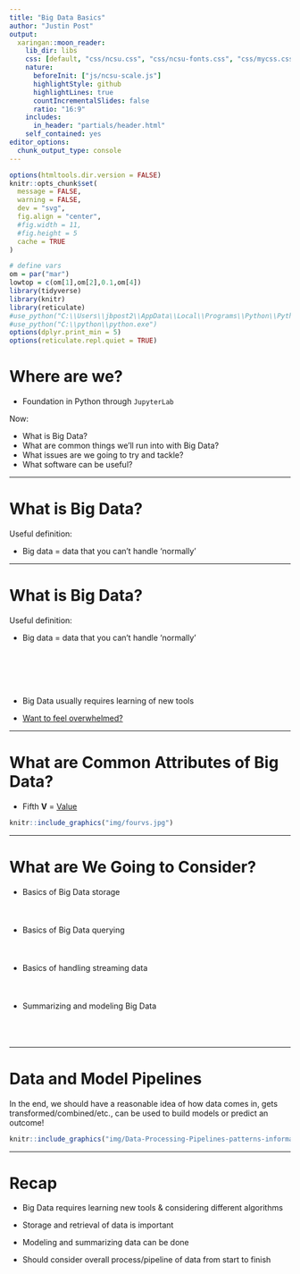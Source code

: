 ```yaml
---
title: "Big Data Basics"
author: "Justin Post"
output:
  xaringan::moon_reader:
    lib_dir: libs
    css: [default, "css/ncsu.css", "css/ncsu-fonts.css", "css/mycss.css"]
    nature:
      beforeInit: ["js/ncsu-scale.js"]
      highlightStyle: github
      highlightLines: true
      countIncrementalSlides: false
      ratio: "16:9"
    includes:
      in_header: "partials/header.html"
    self_contained: yes
editor_options: 
  chunk_output_type: console
---
```



```r
options(htmltools.dir.version = FALSE)
knitr::opts_chunk$set(
  message = FALSE,
  warning = FALSE,
  dev = "svg",
  fig.align = "center",
  #fig.width = 11,
  #fig.height = 5
  cache = TRUE
)

# define vars
om = par("mar")
lowtop = c(om[1],om[2],0.1,om[4])
library(tidyverse)
library(knitr)
library(reticulate)
#use_python("C:\\Users\\jbpost2\\AppData\\Local\\Programs\\Python\\Python310\\python.exe")
#use_python("C:\\python\\python.exe")
options(dplyr.print_min = 5)
options(reticulate.repl.quiet = TRUE)
```



# Where are we?

- Foundation in Python through `JupyterLab`

Now:

- What is Big Data?
- What are common things we'll run into with Big Data?
- What issues are we going to try and tackle?
- What software can be useful?

---

# What is Big Data?

Useful definition:

- Big data = data that you can't handle 'normally'

<!--too big to fit in memory, data being added constantly, etc.-->

---

# What is Big Data?

Useful definition:

- Big data = data that you can't handle 'normally'

&nbsp;  
&nbsp;  
&nbsp;  
&nbsp;  

- Big Data usually requires learning of new tools

- [Want to feel overwhelmed?](https://mattturck.com/landscape/mad2024.pdf) 


---

# What are Common Attributes of Big Data?

- Fifth **V** = [Value](https://www.ibm.com/think/topics/big-data-analytics)

```r
knitr::include_graphics("img/fourvs.jpg")
```


---

# What are We Going to Consider?

- Basics of Big Data storage  
<br><br><br>
<!--storage systems, file types, splitting the data up, backups/fault recovery-->
- Basics of Big Data querying  
<br><br><br>
<!--querying data in a Data Lake, Data Warehouse, and Database-->
- Basics of handling streaming data  
<br><br><br>
<!--Create our own streaming data and do some basic responses to it-->
- Summarizing and modeling Big Data  
<br><br><br>
<!--sampling from big data, mapreduce for counting/basic stuff, sufficient statistics and updating models-->



---

# Data and Model Pipelines

In the end, we should have a reasonable idea of how data comes in, gets transformed/combined/etc., can be used to build models or predict an outcome!

```r
knitr::include_graphics("img/Data-Processing-Pipelines-patterns-informatica.png")
```


---

# Recap

- Big Data requires learning new tools & considering different algorithms

- Storage and retrieval of data is important

- Modeling and summarizing data can be done

- Should consider overall process/pipeline of data from start to finish
